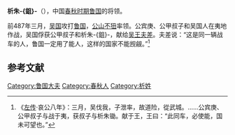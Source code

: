 {{About|魯國將領|衛殤公的侄子|析朱鉏 (衛國)}} 

{{模板:Infobox 先秦人物
|名称= 析朱-{鉏}-
|图像=
|图说=
|姓=
|氏=析朱
|名=-{鉏}-
|字=
|别名=
|别字=
|谥号=
|时代=春秋
|国家=[[鲁国|鲁]]
|身份=鲁国将领
|出生=
|逝世=前487年
}}
'''析朱-{鉏}-'''（{{bd|？||前487年||catIdx=X}}），中国[[春秋时期|春秋时期]][[鲁国|鲁国]]的将领。

前487年三月，[[吴国|吴国]]攻打[[鲁国|鲁国]]，[[公山不狃|公山不狃]]率领。公宾庚、公甲叔子和吴国人在夷地作战，吴国俘获公甲叔子和析朱-{鉏}-，献给[[吴王夫差|吴王夫差]]。夫差说：“这是同一辆战车的人，鲁国一定用了能人，这样的国家不能觊觎。”<ref>《[[左传|左传]]·哀公八年》：三月，吴伐我，子泄率，故道险，從武城。……公宾庚、公甲叔子与战于夷，获叔子与析朱锄。献于王，王曰：“此同车，必使能，国未可望也。”</ref>

==参考文献==
{{Reflist}}
[[Category:鲁国大夫|Category:鲁国大夫]]
[[Category:春秋人|Category:春秋人]]
[[Category:析姓|Category:析姓]]